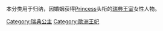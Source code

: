 本分类用于归纳，因婚姻获得[[Princess|Princess]]头衔的[[瑞典王室|瑞典王室]]女性人物。

[[Category:瑞典公主|Category:瑞典公主]]
[[Category:歐洲王妃|Category:歐洲王妃]]